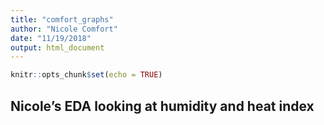 ```yaml
---
title: "comfort_graphs"
author: "Nicole Comfort"
date: "11/19/2018"
output: html_document
---
```


```r
knitr::opts_chunk$set(echo = TRUE)
```

## Nicole's EDA looking at humidity and heat index 

```r

```

